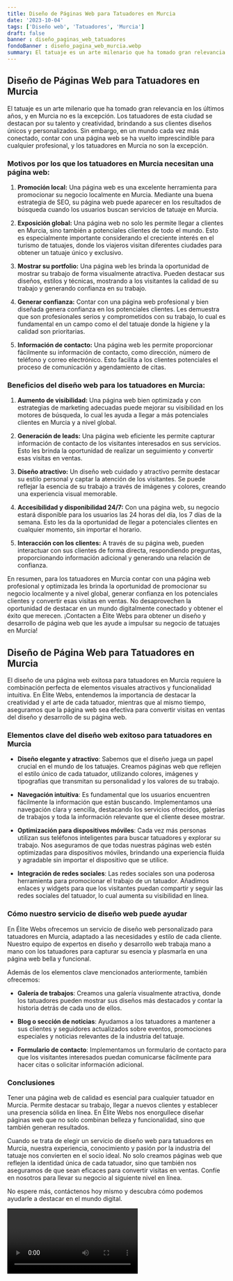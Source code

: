 ```yaml
---
title: Diseño de Páginas Web para Tatuadores en Murcia
date: '2023-10-04'
tags: ['Diseño web', 'Tatuadores', 'Murcia']
draft: false
banner : diseño_paginas_web_tatuadores
fondoBanner : diseño_pagina_web_murcia.webp
summary: El tatuaje es un arte milenario que ha tomado gran relevancia en los últimos años, y en Murcia no es la excepción. Los tatuadores de esta ciudad se destacan por su talento y creatividad, brindando a sus clientes diseños únicos y personalizados. Sin embargo, en un mundo cada vez más conectado, contar con una página web se ha vuelto imprescindible para cualquier profesional, y los tatuadores en Murcia no son la excepción.
---
```


## Diseño de Páginas Web para Tatuadores en Murcia

El tatuaje es un arte milenario que ha tomado gran relevancia en los últimos años, y en Murcia no es la excepción. Los tatuadores de esta ciudad se destacan por su talento y creatividad, brindando a sus clientes diseños únicos y personalizados. Sin embargo, en un mundo cada vez más conectado, contar con una página web se ha vuelto imprescindible para cualquier profesional, y los tatuadores en Murcia no son la excepción.

### Motivos por los que los tatuadores en Murcia necesitan una página web:

1. **Promoción local:** Una página web es una excelente herramienta para promocionar su negocio localmente en Murcia. Mediante una buena estrategia de SEO, su página web puede aparecer en los resultados de búsqueda cuando los usuarios buscan servicios de tatuaje en Murcia.

2. **Exposición global:** Una página web no solo les permite llegar a clientes en Murcia, sino también a potenciales clientes de todo el mundo. Esto es especialmente importante considerando el creciente interés en el turismo de tatuajes, donde los viajeros visitan diferentes ciudades para obtener un tatuaje único y exclusivo.

3. **Mostrar su portfolio:** Una página web les brinda la oportunidad de mostrar su trabajo de forma visualmente atractiva. Pueden destacar sus diseños, estilos y técnicas, mostrando a los visitantes la calidad de su trabajo y generando confianza en su trabajo.

4. **Generar confianza:** Contar con una página web profesional y bien diseñada genera confianza en los potenciales clientes. Les demuestra que son profesionales serios y comprometidos con su trabajo, lo cual es fundamental en un campo como el del tatuaje donde la higiene y la calidad son prioritarias.

5. **Información de contacto:** Una página web les permite proporcionar fácilmente su información de contacto, como dirección, número de teléfono y correo electrónico. Esto facilita a los clientes potenciales el proceso de comunicación y agendamiento de citas.

### Beneficios del diseño web para los tatuadores en Murcia:

1. **Aumento de visibilidad:** Una página web bien optimizada y con estrategias de marketing adecuadas puede mejorar su visibilidad en los motores de búsqueda, lo cual les ayuda a llegar a más potenciales clientes en Murcia y a nivel global.

2. **Generación de leads:** Una página web eficiente les permite capturar información de contacto de los visitantes interesados en sus servicios. Esto les brinda la oportunidad de realizar un seguimiento y convertir esas visitas en ventas.

3. **Diseño atractivo:** Un diseño web cuidado y atractivo permite destacar su estilo personal y captar la atención de los visitantes. Se puede reflejar la esencia de su trabajo a través de imágenes y colores, creando una experiencia visual memorable.

4. **Accesibilidad y disponibilidad 24/7:** Con una página web, su negocio estará disponible para los usuarios las 24 horas del día, los 7 días de la semana. Esto les da la oportunidad de llegar a potenciales clientes en cualquier momento, sin importar el horario.

5. **Interacción con los clientes:** A través de su página web, pueden interactuar con sus clientes de forma directa, respondiendo preguntas, proporcionando información adicional y generando una relación de confianza.

En resumen, para los tatuadores en Murcia contar con una página web profesional y optimizada les brinda la oportunidad de promocionar su negocio localmente y a nivel global, generar confianza en los potenciales clientes y convertir esas visitas en ventas. No desaprovechen la oportunidad de destacar en un mundo digitalmente conectado y obtener el éxito que merecen. ¡Contacten a Élite Webs para obtener un diseño y desarrollo de página web que les ayude a impulsar su negocio de tatuajes en Murcia!

<GifSeo />

<Cta />

## Diseño de Página Web para Tatuadores en Murcia

El diseño de una página web exitosa para tatuadores en Murcia requiere la combinación perfecta de elementos visuales atractivos y funcionalidad intuitiva. En Élite Webs, entendemos la importancia de destacar la creatividad y el arte de cada tatuador, mientras que al mismo tiempo, aseguramos que la página web sea efectiva para convertir visitas en ventas del diseño y desarrollo de su página web.

### Elementos clave del diseño web exitoso para tatuadores en Murcia

- **Diseño elegante y atractivo**: Sabemos que el diseño juega un papel crucial en el mundo de los tatuajes. Creamos páginas web que reflejen el estilo único de cada tatuador, utilizando colores, imágenes y tipografías que transmitan su personalidad y los valores de su trabajo.

- **Navegación intuitiva**: Es fundamental que los usuarios encuentren fácilmente la información que están buscando. Implementamos una navegación clara y sencilla, destacando los servicios ofrecidos, galerías de trabajos y toda la información relevante que el cliente desee mostrar.

- **Optimización para dispositivos móviles**: Cada vez más personas utilizan sus teléfonos inteligentes para buscar tatuadores y explorar su trabajo. Nos aseguramos de que todas nuestras páginas web estén optimizadas para dispositivos móviles, brindando una experiencia fluida y agradable sin importar el dispositivo que se utilice.

- **Integración de redes sociales**: Las redes sociales son una poderosa herramienta para promocionar el trabajo de un tatuador. Añadimos enlaces y widgets para que los visitantes puedan compartir y seguir las redes sociales del tatuador, lo cual aumenta su visibilidad en línea.

### Cómo nuestro servicio de diseño web puede ayudar

En Élite Webs ofrecemos un servicio de diseño web personalizado para tatuadores en Murcia, adaptado a las necesidades y estilo de cada cliente. Nuestro equipo de expertos en diseño y desarrollo web trabaja mano a mano con los tatuadores para capturar su esencia y plasmarla en una página web bella y funcional.

Además de los elementos clave mencionados anteriormente, también ofrecemos:

- **Galería de trabajos**: Creamos una galería visualmente atractiva, donde los tatuadores pueden mostrar sus diseños más destacados y contar la historia detrás de cada uno de ellos.

- **Blog o sección de noticias**: Ayudamos a los tatuadores a mantener a sus clientes y seguidores actualizados sobre eventos, promociones especiales y noticias relevantes de la industria del tatuaje.

- **Formulario de contacto**: Implementamos un formulario de contacto para que los visitantes interesados puedan comunicarse fácilmente para hacer citas o solicitar información adicional.

### Conclusiones

Tener una página web de calidad es esencial para cualquier tatuador en Murcia. Permite destacar su trabajo, llegar a nuevos clientes y establecer una presencia sólida en línea. En Élite Webs nos enorgullece diseñar páginas web que no solo combinan belleza y funcionalidad, sino que también generan resultados.

Cuando se trata de elegir un servicio de diseño web para tatuadores en Murcia, nuestra experiencia, conocimiento y pasión por la industria del tatuaje nos convierten en el socio ideal. No solo creamos páginas web que reflejen la identidad única de cada tatuador, sino que también nos aseguramos de que sean eficaces para convertir visitas en ventas. Confíe en nosotros para llevar su negocio al siguiente nivel en línea.

No espere más, contáctenos hoy mismo y descubra cómo podemos ayudarle a destacar en el mundo digital.

<Video />

<CtaBot job='Tatuadores' city='Murcia'/>

<Gmaps query='Murcia+españa+maps' />